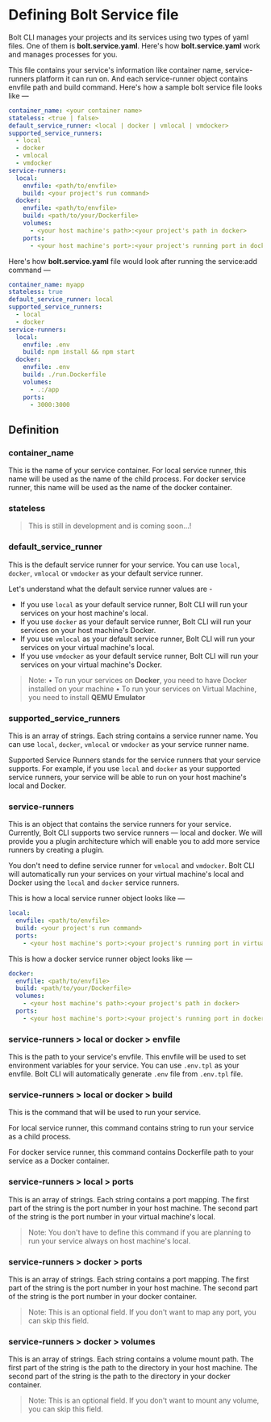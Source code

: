 
<Meta pageTitle="bolt.service.yaml | bolt-framework" description="Run Docker containers, child processes, or even encapsulate your entire project within a VM, all under one unified API." />





# Defining Bolt Service file

Bolt CLI manages your projects and its services using two types of yaml files. One of them is **bolt.service.yaml**. Here's how **bolt.service.yaml** work and manages processes for you.

This file contains your service's information like container name, service-runners platform it can run on. And each service-runner object contains envfile path and build command.
Here's how a sample bolt service file looks like —

```yaml
container_name: <your container name>
stateless: <true | false>
default_service_runner: <local | docker | vmlocal | vmdocker>
supported_service_runners:
  - local
  - docker
  - vmlocal
  - vmdocker
service-runners:
  local:
    envfile: <path/to/envfile>
    build: <your project's run command>
  docker:
    envfile: <path/to/envfile>
    build: <path/to/your/Dockerfile>
    volumes:
      - <your host machine's path>:<your project's path in docker>
    ports:
      - <your host machine's port>:<your project's running port in docker>
```

Here's how **bolt.service.yaml** file would look after running the service:add command —

```yaml
container_name: myapp
stateless: true
default_service_runner: local
supported_service_runners:
  - local
  - docker
service-runners:
  local:
    envfile: .env
    build: npm install && npm start
  docker:
    envfile: .env
    build: ./run.Dockerfile
    volumes:
      - .:/app
    ports:
      - 3000:3000
```

## Definition

### container_name

This is the name of your service container. For local service runner, this name will be used as the name of the child process. For docker service runner, this name will be used as the name of the docker container.

### stateless

> This is still in development and is coming soon...!

### default_service_runner

This is the default service runner for your service. You can use `local`, `docker`, `vmlocal` or `vmdocker` as your default service runner.

Let's understand what the default service runner values are -

- If you use `local` as your default service runner, Bolt CLI will run your services on your host machine's local.
- If you use `docker` as your default service runner, Bolt CLI will run your services on your host machine's Docker.
- If you use `vmlocal` as your default service runner, Bolt CLI will run your services on your virtual machine's local.
- If you use `vmdocker` as your default service runner, Bolt CLI will run your services on your virtual machine's Docker.

> Note:
> • To run your services on **Docker**, you need to have Docker installed on your machine
> • To run your services on Virtual Machine, you need to install **QEMU Emulator**

### supported_service_runners

This is an array of strings. Each string contains a service runner name. You can use `local`, `docker`, `vmlocal` or `vmdocker` as your service runner name.

Supported Service Runners stands for the service runners that your service supports. For example, if you use `local` and `docker` as your supported service runners, your service will be able to run on your host machine's local and Docker.

### service-runners

This is an object that contains the service runners for your service. Currently, Bolt CLI supports two service runners — local and docker. We will provide you a plugin architecture which will enable you to add more service runners by creating a plugin.

You don't need to define service runner for `vmlocal` and `vmdocker`. Bolt CLI will automatically run your services on your virtual machine's local and Docker using the `local` and `docker` service runners.

This is how a local service runner object looks like —

```yaml
local:
  envfile: <path/to/envfile>
  build: <your project's run command>
  ports:
    - <your host machine's port>:<your project's running port in virtual machine's local>
```

This is how a docker service runner object looks like —

```yaml
docker:
  envfile: <path/to/envfile>
  build: <path/to/your/Dockerfile>
  volumes:
    - <your host machine's path>:<your project's path in docker>
  ports:
    - <your host machine's port>:<your project's running port in docker>
```

### service-runners > local or docker > envfile

This is the path to your service's envfile. This envfile will be used to set environment variables for your service. You can use `.env.tpl` as your envfile. Bolt CLI will automatically generate `.env` file from `.env.tpl` file.

### service-runners > local or docker > build

This is the command that will be used to run your service.

For local service runner, this command contains string to run your service as a child process.

For docker service runner, this command contains Dockerfile path to your service as a Docker container.

### service-runners > local > ports

This is an array of strings. Each string contains a port mapping. The first part of the string is the port number in your host machine. The second part of the string is the port number in your virtual machine's local.

> Note: You don't have to define this command if you are planning to run your service always on host machine's local.

### service-runners > docker > ports

This is an array of strings. Each string contains a port mapping. The first part of the string is the port number in your host machine. The second part of the string is the port number in your docker container.

> Note: This is an optional field. If you don't want to map any port, you can skip this field.

### service-runners > docker > volumes

This is an array of strings. Each string contains a volume mount path. The first part of the string is the path to the directory in your host machine. The second part of the string is the path to the directory in your docker container.

> Note: This is an optional field. If you don't want to mount any volume, you can skip this field.
